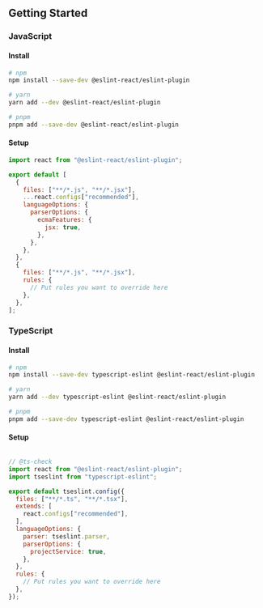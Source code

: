 ## Getting Started

### JavaScript

#### Install

```sh filename="Terminal"
# npm
npm install --save-dev @eslint-react/eslint-plugin

# yarn
yarn add --dev @eslint-react/eslint-plugin

# pnpm
pnpm add --save-dev @eslint-react/eslint-plugin
```

#### Setup

```js filename="eslint.config.js"
import react from "@eslint-react/eslint-plugin";

export default [
  {
    files: ["**/*.js", "**/*.jsx"],
    ...react.configs["recommended"],
    languageOptions: {
      parserOptions: {
        ecmaFeatures: {
          jsx: true,
        },
      },
    },
  },
  {
    files: ["**/*.js", "**/*.jsx"],
    rules: {
      // Put rules you want to override here
    },
  },
];
```

### TypeScript

#### Install

```sh filename="Terminal"
# npm
npm install --save-dev typescript-eslint @eslint-react/eslint-plugin

# yarn
yarn add --dev typescript-eslint @eslint-react/eslint-plugin

# pnpm
pnpm add --save-dev typescript-eslint @eslint-react/eslint-plugin
```

#### Setup

```js filename="eslint.config.js"

// @ts-check
import react from "@eslint-react/eslint-plugin";
import tseslint from "typescript-eslint";

export default tseslint.config({
  files: ["**/*.ts", "**/*.tsx"],
  extends: [
    react.configs["recommended"],
  ],
  languageOptions: {
    parser: tseslint.parser,
    parserOptions: {
      projectService: true,
    },
  },
  rules: {
    // Put rules you want to override here
  },
});
```
